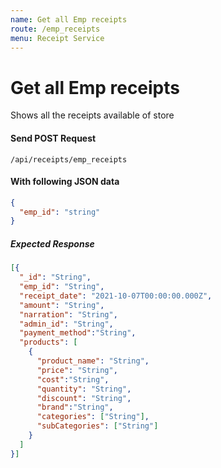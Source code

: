 ```yaml
---
name: Get all Emp receipts
route: /emp_receipts
menu: Receipt Service
---
```


# Get all Emp receipts

Shows all the receipts available of store

#### Send POST Request

<Code>/api/receipts/emp_receipts</Code>

#### With following JSON data

```json
{
  "emp_id": "string"
}
```

##### Expected Response

```json
[{
  "_id": "String",
  "emp_id": "String",
  "receipt_date": "2021-10-07T00:00:00.000Z",
  "amount": "String",
  "narration": "String",
  "admin_id": "String",
  "payment_method":"String",
  "products": [
    {
      "product_name": "String",
      "price": "String",
      "cost":"String",
      "quantity": "String",
      "discount": "String",
      "brand":"String",
      "categories": ["String"],
      "subCategories": ["String"]
    }
  ]
}]
```
